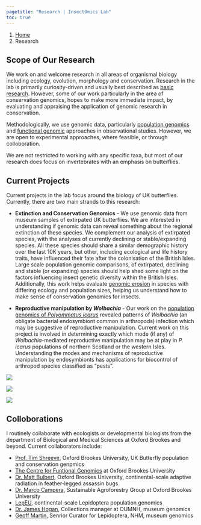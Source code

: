 ```yaml
---
pagetitle: "Research | InsectOmics Lab"
toc: true
---
```


```{=html}
<nav aria-label="breadcrumb">
  <ol class="breadcrumb">
    <li class="breadcrumb-item"><a href="index.html">Home</a></li>
    <li class="breadcrumb-item active" aria-current="page">Research</li>
  </ol>
</nav>
```

## Scope of Our Research

We work on and welcome research in all areas of organismal biology including ecology, evolution, morphology and conservation. Research in the lab is primarily curiosity-driven and usually best described as [basic research](https://en.wikipedia.org/wiki/Basic_research). However, some of our work particularly in the area of conservation genomics, hopes to make more immediate impact, by evaluating  and appraising the application of genomic research in conservation. 

Methodologically, we use genomic data, particularly [population genomics](https://en.wikipedia.org/wiki/Population_genomics#:~:text=Population%20genomics%20is%20a%20neologism,and%20demography%20of%20a%20population.) and [functional genomic](https://en.wikipedia.org/wiki/Functional_genomics) approaches in observational studies. However, we are open to experimental approaches, where feasible, or through colloboration.

We are not restricted to working with any specific taxa, but most of our research does focus on invertebrates with an emphasis on butterflies.

## Current Projects

Current projects in the lab focus around the biology of UK butterflies. Currently, there are two main strands to this research:

- **Extinction and Conservation Genomics** - We use genomic data from museum samples of extirpated UK butterflies. We are interested in understanding if genomic data can reveal something about the regional extinction of these species. We complement our analysis of extirpated species, with the analyses of currently declining or stable/expanding species. All these species should share a similar demographic history over the last 10K years, but other, including ecological and life history traits, have influenced their fate after the colonisation of the British Isles. Large scale population genomic comparisons, of extirpated, declining and stable (or expanding) species should help shed some light on the factors influencing insect genetic diversity within the British Isles. Additionally, this work helps evaluate [genomic erosion](https://www.frontiersin.org/articles/10.3389/fgene.2022.960958/full) in species with differing ecology and population sizes, helping us understand how to make sense of conservation genomics for insects.   

- **Reproductive manipulation by *Wolbachia*** - Our work on the [population genomics of *Polyommatus icarus*](https://onlinelibrary.wiley.com/doi/abs/10.1111/mec.16126) revealed patterns of *Wolbachia* (an obligate bacterial endosymbiont common in arthropods) infection which may be suggestive of reproductive manipulation. Current work on this project is involved in determining exactly which mode (if any) of *Wolbachia*-mediated reproductive manipulation may be at play in *P. icarus* populations of northern Scotland or the western Isles. Understanding the modes and mechanisms of reproductive manipulation by endosymbionts has applications for biocontrol of arthropod species classified as "pests".

:::{.flex-container}


:::{img}
![](img/IMG_0954.jpg)
:::


:::{img}
![](img/IMG_8707.jpg)
:::



:::{img}
![](img/IMG_9650.jpg)
:::

:::


## Colloborations

I routinely collaborate with ecologists or developmental biologists from the department of Biological and Medical Sciences at Oxford Brookes and beyond. Current collaborators include:

- [Prof. Tim Shreeve](https://www.brookes.ac.uk/profiles/staff/tim-shreeve), Oxford Brookes University, UK Butterfly population and conservation genpmics
- [The Centre for Funtional Genomics](https://www.brookes.ac.uk/research/units/hls/centres/centre-for-functional-genomics) at Oxford Brookes University
- [Dr. Matt Bulbert](https://conflictecology.com/), Oxford Brookes University, continental-scale adaptive radiation in feather-legged assassin bugs
- [Dr. Marco Campera](https://www.brookes.ac.uk/profiles/staff/marco-campera), Sustainable Agroforestry Group at Oxford Brookes University
- [LepEU](lepeu.github.io), continental-scale Lepidoptera population genomics
- [Dr. James Hogan](https://oumnh.ox.ac.uk/people/dr-james-hogan), Collections manager at OUMNH, museum genomics
- [Geoff Martin](https://www.nhm.ac.uk/our-science/people/geoff-martin.html), Senrior Curator for Lepidoptera, NHM, museum genomics
